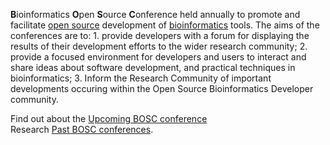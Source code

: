 '''B'''ioinformatics '''O'''pen '''S'''ource '''C'''onference held annually to promote and facilitate [[wp:open source|open source]] development of [[wp:bioinformatics|bioinformatics]] tools.  The aims of the conferences are to: 1. provide developers with a forum for displaying the results of their development efforts to the wider research community; 2. provide a focused environment for developers and users to interact and share ideas about software development, and practical techniques in bioinformatics; 3. Inform the Research Community of important developments occuring within the Open Source Bioinformatics Developer community.

Find out about the [[Upcoming BOSC conference]]<br>
Research [[Past BOSC conferences]].